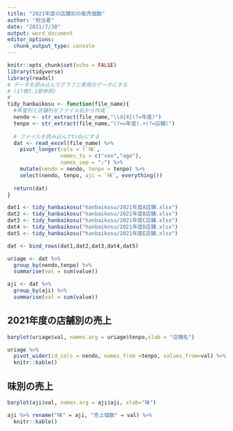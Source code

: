 ```yaml
---
title: "2021年度の店舗別の販売個数"
author: "担当者"
date: "2021/7/30"
output: word_document
editor_options: 
  chunk_output_type: console
---
```


```r
knitr::opts_chunk$set(echo = FALSE)
library(tidyverse)
library(readxl)
# データを読み込んでグラフと表用のデータにする
# (17章3.3節参照)
# 
tidy_hanbaikosu <- function(file_name){
  #年度列と店舗列をファイル名から作成
  nendo <- str_extract(file_name,"\\d{4}(?=年度)")
  tenpo <- str_extract(file_name,"(?<=年度).+(?=店舗)")
  
  # ファイルを読み込んでtidyにする
  dat <- read_excel(file_name) %>% 
    pivot_longer(cols = !`味`, 
                 names_to = c("sex","age"),
                 names_sep = ":") %>% 
    mutate(nendo = nendo, tenpo = tenpo) %>% 
    select(nendo, tenpo, aji = `味`, everything())
  
  return(dat)
}

dat1 <- tidy_hanbaikosu("hanbaikosu/2021年度A店舗.xlsx")
dat2 <- tidy_hanbaikosu("hanbaikosu/2021年度B店舗.xlsx")
dat3 <- tidy_hanbaikosu("hanbaikosu/2021年度C店舗.xlsx")
dat4 <- tidy_hanbaikosu("hanbaikosu/2021年度D店舗.xlsx")
dat5 <- tidy_hanbaikosu("hanbaikosu/2021年度E店舗.xlsx")

dat <- bind_rows(dat1,dat2,dat3,dat4,dat5)

uriage <- dat %>% 
  group_by(nendo,tenpo) %>% 
  summarise(val = sum(value))

aji <- dat %>% 
  group_by(aji) %>% 
  summarise(val = sum(value))
```

## 2021年度の店舗別の売上

```r
barplot(uriage$val, names.arg = uriage$tenpo,xlab = "店舗名")
```

```r
uriage %>% 
  pivot_wider(id_cols = nendo, names_from =tenpo, values_from=val) %>% 
  knitr::kable()
```

## 味別の売上

```r
barplot(aji$val, names.arg = aji$aji, xlab="味")
```

```r
aji %>% rename("味" = aji, "売上個数" = val) %>% 
  knitr::kable()
```

